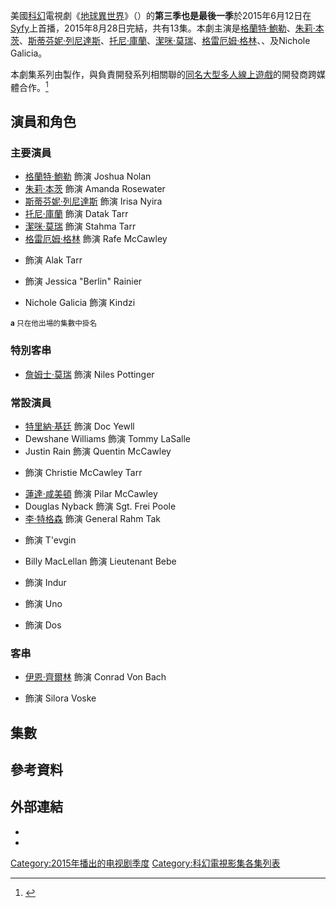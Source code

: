 {{noteTA
|G1=Show
}}
{{Infobox television season
| season_name      = 《地球異世界》第三季
| eng_name         = {{lang|en|''Defiance'' (Season 3)}}
| bgcolour         = #FF631A
| image            = Defiance season 3.jpg
| caption          = 第三季海報
| country          = 美國
| network          = [[Syfy|Syfy]]
| first_aired      = {{Start date|2015|6|12}}
| last_aired       = {{End date|2015|8|28}}
| num_episodes     = 13
| prev_season  = [[地球異世界_(第二季)|第二季]]
| next_season  = 
| episode_list     = [[地球異世界集數列表|地球異世界集數列表]]
}}

美國[[科幻|科幻]]電視劇《[[地球異世界|地球異世界]]》（{{lang-en|''Defiance''}}）的'''第三季也是最後一季'''於2015年6月12日在[[Syfy|Syfy]]上首播，2015年8月28日完結，共有13集。本劇主演是[[格蘭特·鮑勒|格蘭特·鮑勒]]、[[朱莉·本茨|朱莉·本茨]]、[[斯蒂芬妮·列尼達斯|斯蒂芬妮·列尼達斯]]、[[托尼·庫蘭|托尼·庫蘭]]、[[潔咪·莫瑞|潔咪·莫瑞]]、[[格雷厄姆·格林_(演員)|格雷厄姆·格林]]、{{link-en|傑西·銳斯|Jesse Rath}}、{{link-en|安娜·霍普金斯|Anna Hopkins}}及Nichole Galicia。

本劇集系列由{{link-en|環球有線電視製作公司|Universal Cable Productions}}製作，與負責開發系列相關聯的[[地球異世界_(電子遊戲)|同名大型多人線上遊戲]]的開發商{{link-en|Trion Worlds|Trion Worlds}}跨媒體合作。<ref>{{Cite web |url = http://www.tvwise.co.uk/2012/02/exclusive-details-on-syfys-new-series-defiance/ |title = Exclusive: Details On Syfy’s New Series Defiance |author = Patrick Munn |date = 2012-02-21 |publisher = TVWise |language = en |accessdate = 2016-08-07 |archive-date = 2014-07-08 |archive-url = https://web.archive.org/web/20140708095646/http://www.tvwise.co.uk/2012/02/exclusive-details-on-syfys-new-series-defiance/ |dead-url = no }}</ref>

== 演員和角色 ==
=== 主要演員 ===
* [[格蘭特·鮑勒|格蘭特·鮑勒]] 飾演 Joshua Nolan
* [[朱莉·本茨|朱莉·本茨]] 飾演 Amanda Rosewater
* [[斯蒂芬妮·列尼達斯|斯蒂芬妮·列尼達斯]] 飾演 Irisa Nyira
* [[托尼·庫蘭|托尼·庫蘭]] 飾演 Datak Tarr
* [[潔咪·莫瑞|潔咪·莫瑞]] 飾演 Stahma Tarr
* [[格雷厄姆·格林_(演員)|格雷厄姆·格林]] 飾演 Rafe McCawley{{ref|cast1|a}}
* {{link-en|傑西·銳斯|Jesse Rath}} 飾演 Alak Tarr
* {{link-en|安娜·霍普金斯|Anna Hopkins}} 飾演 Jessica "Berlin" Rainier
* Nichole Galicia 飾演 Kindzi
<small>'''a''' {{note|cast1}}只在他出場的集數中掛名</small>

=== 特別客串 ===
* [[詹姆士·莫瑞|詹姆士·莫瑞]] 飾演 Niles Pottinger

=== 常設演員 ===
* [[特里納·基廷|特里納·基廷]] 飾演 Doc Yewll
* Dewshane Williams 飾演 Tommy LaSalle
* Justin Rain 飾演 Quentin McCawley
* {{link-en|妮可·姆諾茲|Nicole Muñoz}} 飾演 Christie McCawley Tarr
* [[蓮達·咸美頓|蓮達·咸美頓]] 飾演 Pilar McCawley
* Douglas Nyback 飾演 Sgt. Frei Poole
* [[李·特格森|李·特格森]] 飾演 General Rahm Tak
* {{link-en|康瑞德·寇茲|Conrad Coates}} 飾演 T'evgin
* Billy MacLellan 飾演 Lieutenant Bebe
* {{link-en|東尼·拿坡|Tony Nappo}} 飾演 Indur
* {{link-en|藍寶·桑·法蘭克斯|Rainbow Sun Francks}} 飾演 Uno
* {{link-en|蒂摩爾·巴尼斯|Demore Barnes}} 飾演 Dos

=== 客串 ===
* [[伊恩·齊爾林|伊恩·齊爾林]] 飾演 Conrad Von Bach
* {{link-en|溫迪·克魯森|Wendy Crewson}} 飾演 Silora Voske

== 集數 ==
{{main|地球異世界集數列表}}
<onlyinclude>{{Episode table |background=#FF631A |overall=5 |season=5 |title=26 |director=13 |writer=27 |airdate=14 |viewers=10 |country=美國 |episodes=
{{Episode list/sublist|List of Defiance episodes
| EpisodeNumber   = 26
| EpisodeNumber2  = 1
| Title           = "The World We Seize"
| DirectedBy      = {{link-en|麥可·南奇恩|Michael Nankin}}
| WrittenBy       = {{link-en|凱文·墨菲|Kevin Murphy (screenwriter)}}
| Viewers         = 1.11<ref name="ep30102">{{Cite web|url=http://tvbythenumbers.zap2it.com/2015/06/15/friday-cable-ratings-alaskan-bush-people-tops-night-childrens-hospital-girl-meets-world-tanked-more/417272/|title=Friday Cable Ratings: 'Alaskan Bush People' Tops Night + 'Children's Hospital', 'Girl Meets World', 'Tanked' & More|work=TV by the Numbers|last=Kondolojy|first=Amanda|date=June 15, 2015|accessdate=2016-08-10|archive-date=2016-06-10|archive-url=https://web.archive.org/web/20160610094642/http://tvbythenumbers.zap2it.com/2015/06/15/friday-cable-ratings-alaskan-bush-people-tops-night-childrens-hospital-girl-meets-world-tanked-more/417272/|dead-url=yes}}</ref>
| OriginalAirDate = {{Start date|2015|6|12}}
| ShortSummary    =
| LineColor       = FF631A
}}
{{Episode list/sublist|List of Defiance episodes
| EpisodeNumber   = 27
| EpisodeNumber2  = 2
| Title           = "The Last Unicorns"
| DirectedBy      = 麥可·南奇恩
| WrittenBy       = Kari Drake
| Viewers         = 1.11<ref name="ep30102"/>
| OriginalAirDate = {{Start date|2015|6|12}}
| ShortSummary    =
| LineColor       = FF631A
}}
{{Episode list/sublist|List of Defiance episodes
| EpisodeNumber   = 28
| EpisodeNumber2  = 3
| Title           = "Broken Bough"
| DirectedBy      = {{link-en|拉里·蕭爾|Larry Shaw (director)}}
| WrittenBy       = {{link-en|陶德·史拉夫金|Todd Slavkin}} 及 {{link-en|戴倫·史維莫|Darren Swimmer}}
| Viewers         = 0.88<ref name="3.03">{{Cite web|url=http://www.showbuzzdaily.com/articles/showbuzzdailys-top-100-friday-cable-originals-network-update-6-19-2015.html|title=SHOWBUZZDAILY's Top 100 Friday Cable Originals (& Network Update): 6.19.2015|work=SHOWBUZZDAILY|first=Mitch|last=Metcalf|date=June 22, 2015|accessdate=2016-08-10|archive-date=2016-04-12|archive-url=https://web.archive.org/web/20160412170031/http://www.showbuzzdaily.com/articles/showbuzzdailys-top-100-friday-cable-originals-network-update-6-19-2015.html|dead-url=no}}</ref>
| OriginalAirDate = {{Start date|2015|6|19}}
| ShortSummary    =
| LineColor       = FF631A
}}
{{Episode list/sublist|List of Defiance episodes
| EpisodeNumber   = 29
| EpisodeNumber2  = 4
| Title           = "Dead Air"
| DirectedBy      = 拉里·蕭爾
| WrittenBy       = Gregory Weidman 及 Geoff Tock
| Viewers         = 1.16<ref name="3.04">{{Cite web|url=http://www.showbuzzdaily.com/articles/showbuzzdailys-top-100-friday-cable-originals-6-26-2015.html|title=SHOWBUZZDAILY's Top 100 Friday Cable Originals (& Network Update): 6.26.2015|work=SHOWBUZZDAILY|first=Mitch|last=Metcalf|date=June 29, 2015|accessdate=2016-08-10|archive-date=2016-08-02|archive-url=https://web.archive.org/web/20160802044847/http://www.showbuzzdaily.com/articles/showbuzzdailys-top-100-friday-cable-originals-6-26-2015.html|dead-url=no}}</ref>
| OriginalAirDate = {{Start date|2015|6|26}}
| ShortSummary    =
| LineColor       = FF631A
}}
{{Episode list/sublist|List of Defiance episodes
| EpisodeNumber   = 30
| EpisodeNumber2  = 5
| Title           = "History Rhymes"
| DirectedBy      = {{link-en|菲利斯·安利奎斯·阿爾卡拉|Félix Enríquez Alcalá|菲利斯·阿爾卡拉}}
| WrittenBy       = Anupam Nigam
| Viewers         = 1.28<ref name="3.05">{{Cite web|url=http://www.showbuzzdaily.com/articles/showbuzzdailys-top-100-friday-cable-originals-7-3-2015.html|title=SHOWBUZZDAILY's Top 100 Friday Cable Originals (& Network Update): 7.03.2015|work=SHOWBUZZDAILY|first=Mitch|last=Metcalf|date=July 4, 2015|accessdate=2016-08-10|archive-date=2016-04-17|archive-url=https://web.archive.org/web/20160417173942/http://www.showbuzzdaily.com/articles/showbuzzdailys-top-100-friday-cable-originals-7-3-2015.html|dead-url=no}}</ref>
| OriginalAirDate = {{Start date|2015|7|3}}
| ShortSummary    =
| LineColor       = FF631A
}}
{{Episode list/sublist|List of Defiance episodes
| EpisodeNumber   = 31
| EpisodeNumber2  = 6
| Title           = "Where the Apples Fell"
| DirectedBy      = 菲利斯·阿爾卡拉
| WrittenBy       = Paula Yoo
| Viewers         = 1.07<ref name="3.06">{{cite web|url=http://www.showbuzzdaily.com/articles/showbuzzdailys-top-100-friday-cable-originals-7-10-2015.html|title=SHOWBUZZDAILY's Top 100 Friday Cable Originals|last=Metcalf|first=Mitch|date=July 13, 2015|work=SHOWBUZZDAILY|accessdate=2016-08-10|archive-date=2016-08-15|archive-url=https://web.archive.org/web/20160815155719/http://www.showbuzzdaily.com/articles/showbuzzdailys-top-100-friday-cable-originals-7-10-2015.html|dead-url=no}}</ref>
| OriginalAirDate = {{Start date|2015|7|10}}
| ShortSummary    =
| LineColor       = FF631A
}}
{{Episode list/sublist|List of Defiance episodes
| EpisodeNumber   = 32
| EpisodeNumber2  = 7
| Title           = "The Beauty of Our Weapons"
| DirectedBy      = [[梅爾西·阿爾馬斯|梅爾西·阿爾馬斯]]
| WrittenBy       = Manuel Figueroa 及 Jordan Heimer
| Viewers         = 1.11<ref name="3.07">{{cite web|url=http://www.showbuzzdaily.com/articles/showbuzzdailys-top-100-friday-cable-originals-7-17-2015.html|title=SHOWBUZZDAILY's Top 100 Friday Cable Originals: 7.17.2015|last=Metcalf|first=Mitch|date=July 20, 2015|work=SHOWBUZZDAILY|accessdate=2016-08-10|archive-date=2016-07-29|archive-url=https://web.archive.org/web/20160729200053/http://www.showbuzzdaily.com/articles/showbuzzdailys-top-100-friday-cable-originals-7-17-2015.html|dead-url=no}}</ref>
| OriginalAirDate = {{Start date|2015|7|17}}
| ShortSummary    = 
| LineColor       = FF631A
}}
{{Episode list/sublist|List of Defiance episodes
| EpisodeNumber   = 33
| EpisodeNumber2  = 8
| Title           = "My Name Is Datak Tarr and I Have Come to Kill You"
| DirectedBy      = 梅爾西·阿爾馬斯
| WrittenBy       = 凱文·墨菲
| Viewers         = 1.24<ref name="3.08">{{Cite web|url=http://www.showbuzzdaily.com/articles/showbuzzdailys-top-100-friday-cable-originals-7-24-2015.html|title=SHOWBUZZDAILY's Top 100 Friday Cable Originals (& Network Update): 7.24.2015|work=SHOWBUZZDAILY|first=Mitch|last=Metcalf|date=July 27, 2015|accessdate=2016-08-10|archive-date=2016-04-09|archive-url=https://web.archive.org/web/20160409010922/http://www.showbuzzdaily.com/articles/showbuzzdailys-top-100-friday-cable-originals-7-24-2015.html|dead-url=no}}</ref>
| OriginalAirDate = {{Start date|2015|7|24}}
| ShortSummary    =  
| LineColor       = FF631A
}}
{{Episode list/sublist|List of Defiance episodes
| EpisodeNumber   = 34
| EpisodeNumber2  = 9
| Title           = "Ostinato in White"
| DirectedBy      = {{link-en|艾倫·亞克許|Allan Arkush}}
| WrittenBy       = {{link-en|布萊恩·Q·米勒|Bryan Q. Miller}}
| Viewers         = 1.00<ref name="3.09">{{Cite web|url=http://www.showbuzzdaily.com/articles/showbuzzdailys-top-100-friday-cable-originals-7-31-2015.html|title=SHOWBUZZDAILY's Top 100 Friday Cable Originals (& Network Update): 7.31.2015|work=SHOWBUZZDAILY|first=Mitch|last=Metcalf|date=August 3, 2015|accessdate=2016-08-10|archive-date=2015-08-06|archive-url=https://web.archive.org/web/20150806040458/http://www.showbuzzdaily.com/articles/showbuzzdailys-top-100-friday-cable-originals-7-31-2015.html|dead-url=no}}</ref>
| OriginalAirDate = {{Start date|2015|7|31}}
| ShortSummary    =
| LineColor       = FF631A
}}
{{Episode list/sublist|List of Defiance episodes
| EpisodeNumber   = 35
| EpisodeNumber2  = 10
| Title           = "When Twilight Dims the Sky Above"
| DirectedBy      = 艾倫·亞克許
| WrittenBy       = Brian Allen Alexander
| Viewers         = 1.26<ref name="3.10">{{Cite web|url=http://www.showbuzzdaily.com/articles/showbuzzdailys-top-100-friday-cable-originals-8-7-2015.html|title=SHOWBUZZDAILY's Top 100 Friday Cable Originals (& Network Update): 8.07.2015|work=SHOWBUZZDAILY|first=Mitch|last=Metcalf|date=August 11, 2015|accessdate=2016-08-10|archive-date=2016-04-08|archive-url=https://web.archive.org/web/20160408223307/http://www.showbuzzdaily.com/articles/showbuzzdailys-top-100-friday-cable-originals-8-7-2015.html|dead-url=no}}</ref>
| OriginalAirDate = {{Start date|2015|8|7}}
| ShortSummary    =
| LineColor       = FF631A
}}
{{Episode list/sublist|List of Defiance episodes
| EpisodeNumber   = 36
| EpisodeNumber2  = 11
| Title           = "Of a Demon in My View"
| DirectedBy      = Thomas Burstyn
| WrittenBy       = Nick Mueller
| Viewers         = 1.11<ref name="3.11">{{Cite web|url=http://www.showbuzzdaily.com/articles/showbuzzdailys-top-100-friday-cable-originals-8-14-2015.html|title=SHOWBUZZDAILY's Top 100 Friday Cable Originals (& Network Update): 8.14.2015|work=SHOWBUZZDAILY|first=Mitch|last=Metcalf|date=August 17, 2015|accessdate=2016-08-10|archive-date=2016-04-10|archive-url=https://web.archive.org/web/20160410190223/http://www.showbuzzdaily.com/articles/showbuzzdailys-top-100-friday-cable-originals-8-14-2015.html|dead-url=no}}</ref>
| OriginalAirDate = {{Start date|2015|8|14}}
| ShortSummary    =
| LineColor       = FF631A
}}
{{Episode list/sublist|List of Defiance episodes
| EpisodeNumber   = 37
| EpisodeNumber2  = 12
| Title           = "The Awakening"
| DirectedBy      = 麥可·南奇恩
| WrittenBy       = 陶德·史拉夫金 及 戴倫·史維莫
| Viewers         = 1.13<ref name="3.12">{{Cite web|url=http://www.showbuzzdaily.com/articles/showbuzzdailys-top-100-friday-cable-originals-8-21-2015.html|title=SHOWBUZZDAILY's Top 100 Friday Cable Originals (& Network Update): 8.21.2015|work=SHOWBUZZDAILY|first=Mitch|last=Metcalf|date=August 24, 2015|accessdate=2016-08-10|archive-date=2016-04-08|archive-url=https://web.archive.org/web/20160408223610/http://www.showbuzzdaily.com/articles/showbuzzdailys-top-100-friday-cable-originals-8-21-2015.html|dead-url=no}}</ref>
| OriginalAirDate = {{Start date|2015|8|21}}
| ShortSummary    =
| LineColor       = FF631A
}}
{{Episode list/sublist|List of Defiance episodes
| EpisodeNumber   = 38
| EpisodeNumber2  = 13
| Title           = "Upon the March We Fittest Die"
| DirectedBy      = 麥可·南奇恩
| WrittenBy       = 凱文·墨菲
| Viewers         = 1.17<ref name="3.13">{{Cite web|url=http://www.showbuzzdaily.com/articles/showbuzzdailys-top-100-friday-cable-originals-8-28-2015.html|title=SHOWBUZZDAILY's Top 100 Friday Cable Originals (& Network Update): 8.28.2015|work=SHOWBUZZDAILY|first=Mitch|last=Metcalf|date=August 31, 2015|accessdate=2016-08-10|archive-date=2016-04-09|archive-url=https://web.archive.org/web/20160409003448/http://www.showbuzzdaily.com/articles/showbuzzdailys-top-100-friday-cable-originals-8-28-2015.html|dead-url=no}}</ref>
| OriginalAirDate = {{Start date|2015|8|28}}
| ShortSummary    =
| LineColor       = FF631A
}}
}}</onlyinclude>

== 參考資料 ==
{{Reflist}}

== 外部連結 ==
*{{Official website|http://www.defiance.com/en/}}
*{{Imdb episodes|2189221|Defiance}}

[[Category:2015年播出的电视剧季度|Category:2015年播出的电视剧季度]]
[[Category:科幻電視影集各集列表|Category:科幻電視影集各集列表]]